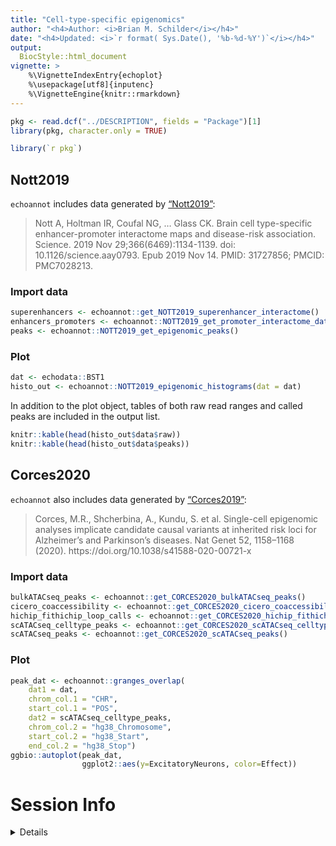 ```yaml
---
title: "Cell-type-specific epigenomics" 
author: "<h4>Author: <i>Brian M. Schilder</i></h4>" 
date: "<h4>Updated: <i>`r format( Sys.Date(), '%b-%d-%Y')`</i></h4>"
output:
  BiocStyle::html_document
vignette: >
    %\VignetteIndexEntry{echoplot} 
    %\usepackage[utf8]{inputenc}
    %\VignetteEngine{knitr::rmarkdown}
---
```


```r
pkg <- read.dcf("../DESCRIPTION", fields = "Package")[1]
library(pkg, character.only = TRUE)
```

```R
library(`r pkg`)
```

## Nott2019

`echoannot` includes data generated by
["Nott2019"](https://doi.org/10.1126/science.aay0793):  

> Nott A, Holtman IR, Coufal NG, ... Glass CK. Brain cell type-specific enhancer-promoter interactome maps and disease-risk association. Science. 2019 Nov 29;366(6469):1134-1139. doi: 10.1126/science.aay0793. Epub 2019 Nov 14. PMID: 31727856; PMCID: PMC7028213.

### Import data 

```R
superenhancers <- echoannot::get_NOTT2019_superenhancer_interactome()
enhancers_promoters <- echoannot::NOTT2019_get_promoter_interactome_data()
peaks <- echoannot::NOTT2019_get_epigenomic_peaks() 
```


### Plot

```r
dat <- echodata::BST1
histo_out <- echoannot::NOTT2019_epigenomic_histograms(dat = dat) 
```

In addition to the plot object, 
tables of both raw read ranges and called peaks are included in the output list.

```r
knitr::kable(head(histo_out$data$raw))
knitr::kable(head(histo_out$data$peaks))
```

 
## Corces2020

`echoannot` also includes data generated by
["Corces2019"](https://doi.org/10.1038/s41588-020-00721-x):

> Corces, M.R., Shcherbina, A., Kundu, S. et al. Single-cell epigenomic analyses implicate candidate causal variants at inherited risk loci for Alzheimer’s and Parkinson’s diseases. Nat Genet 52, 1158–1168 (2020). https://doi.org/10.1038/s41588-020-00721-x 

### Import data 

```R
bulkATACseq_peaks <- echoannot::get_CORCES2020_bulkATACseq_peaks()
cicero_coaccessibility <- echoannot::get_CORCES2020_cicero_coaccessibility()
hichip_fithichip_loop_calls <- echoannot::get_CORCES2020_hichip_fithichip_loop_calls()
scATACseq_celltype_peaks <- echoannot::get_CORCES2020_scATACseq_celltype_peaks()
scATACseq_peaks <- echoannot::get_CORCES2020_scATACseq_peaks()
```

### Plot

```R
peak_dat <- echoannot::granges_overlap(
    dat1 = dat,  
    chrom_col.1 = "CHR",
    start_col.1 = "POS",
    dat2 = scATACseq_celltype_peaks, 
    chrom_col.2 = "hg38_Chromosome",
    start_col.2 = "hg38_Start",
    end_col.2 = "hg38_Stop")
ggbio::autoplot(peak_dat, 
                ggplot2::aes(y=ExcitatoryNeurons, color=Effect)) 
```


# Session Info 

<details> 

```r
utils::sessionInfo()
```

</details>  

